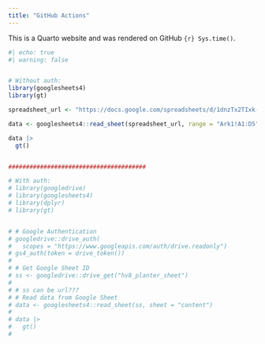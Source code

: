 ```yaml
---
title: "GitHub Actions"
---
```


This is a Quarto website and was rendered on GitHub `{r} Sys.time()`.



```r
#| echo: true
#| warning: false


# Without auth:
library(googlesheets4)
library(gt)

spreadsheet_url <- "https://docs.google.com/spreadsheets/d/1dnzTx2TIxk-QpoWNz08Jr_e4F2rZ4mDBgphzq9lwdYM/edit?usp=drive_link"

data <- googlesheets4::read_sheet(spreadsheet_url, range = "Ark1!A1:D5")

data |> 
  gt()


#######################################

# With auth:
# library(googledrive)
# library(googlesheets4)
# library(dplyr)
# library(gt)


# # Google Authentication
# googledrive::drive_auth(
#   scopes = "https://www.googleapis.com/auth/drive.readonly")
# gs4_auth(token = drive_token())
# 
# # Get Google Sheet ID
# ss <- googledrive::drive_get("hv8_planter_sheet")
# 
# # ss can be url???
# # Read data from Google Sheet
# data <- googlesheets4::read_sheet(ss, sheet = "content")
# 
# data |> 
#   gt()
# 


```


